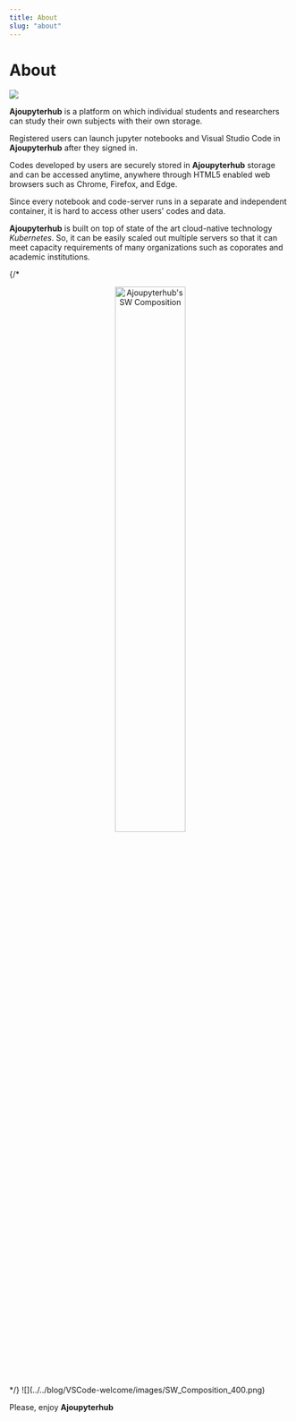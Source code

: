 ```yaml
---
title: About
slug: "about"
---
```


# About

![](../../images/main-components.png)

**Ajoupyterhub** is a platform on which individual students and researchers can study their own subjects with their own storage.

Registered users can launch jupyter notebooks and Visual Studio Code in **Ajoupyterhub** after they signed in.

Codes developed by users are securely stored in **Ajoupyterhub** storage and can be accessed anytime, anywhere through HTML5 enabled web browsers such as Chrome, Firefox, and Edge.

Since every notebook and code-server runs in a separate and independent container, it is hard to access other users' codes and data.

**Ajoupyterhub** is built on top of state of the art cloud-native technology *Kubernetes*. 
So, it can be easily scaled out multiple servers so that it can meet capacity requirements 
of many organizations such as coporates and academic institutions.

{/* <div align="center" width="100%">
<img src="../../blog/VSCode-welcome/images/SW_Composition_400.png" alt="Ajoupyterhub's SW Composition" width="50%"/>
</div> */}
![](../../blog/VSCode-welcome/images/SW_Composition_400.png)

Please, enjoy **Ajoupyterhub**


